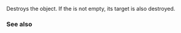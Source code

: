 {{cpp/utility/functional/copyable_function/title|~copyable_function}}
{{cpp/utility/functional/copyable_function/navbar}}
{{ddcl|since=c++26|
~copyable_function();
}}

Destroys the {{tt|std::copyable_function}} object. If the {{tt|std::copyable_function}} is not empty, its target is also destroyed.

===See also===
{{dsc begin}}
{{dsc inc|cpp/utility/functional/function/dsc destructor}}
{{dsc inc|cpp/utility/functional/move_only_function/dsc destructor}}
{{dsc end}}

{{langlinks|de|es|fr|it|ja|pt|ru|zh}}